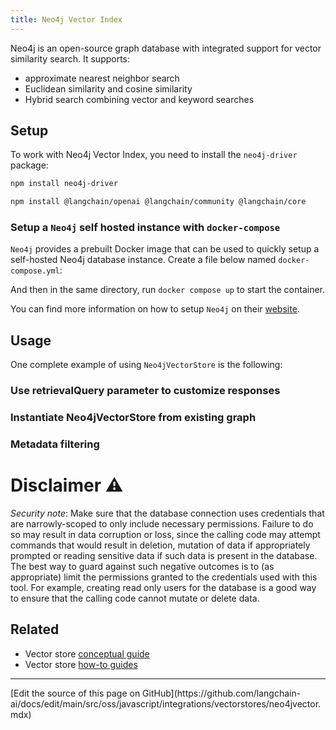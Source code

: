 ```yaml
---
title: Neo4j Vector Index
---
```


Neo4j is an open-source graph database with integrated support for vector similarity search.
It supports:

- approximate nearest neighbor search
- Euclidean similarity and cosine similarity
- Hybrid search combining vector and keyword searches

## Setup

To work with Neo4j Vector Index, you need to install the `neo4j-driver` package:

```bash npm
npm install neo4j-driver
```

<IntegrationInstallTooltip/>

```bash npm
npm install @langchain/openai @langchain/community @langchain/core
```

### Setup a `Neo4j` self hosted instance with `docker-compose`

`Neo4j` provides a prebuilt Docker image that can be used to quickly setup a self-hosted Neo4j database instance.
Create a file below named `docker-compose.yml`:


<DockerExample />

And then in the same directory, run `docker compose up` to start the container.

You can find more information on how to setup `Neo4j` on their [website](https://neo4j.com/docs/operations-manual/current/installation/).

## Usage


One complete example of using `Neo4jVectorStore` is the following:

<Neo4jVector />

### Use retrievalQuery parameter to customize responses


<Neo4jVectorRetrieval />

### Instantiate Neo4jVectorStore from existing graph


<Neo4jVectorExistinggraph />

### Metadata filtering


<Neo4jVectorMetadata />

# Disclaimer ⚠️

_Security note_: Make sure that the database connection uses credentials
that are narrowly-scoped to only include necessary permissions.
Failure to do so may result in data corruption or loss, since the calling
code may attempt commands that would result in deletion, mutation
of data if appropriately prompted or reading sensitive data if such
data is present in the database.
The best way to guard against such negative outcomes is to (as appropriate)
limit the permissions granted to the credentials used with this tool.
For example, creating read only users for the database is a good way to
ensure that the calling code cannot mutate or delete data.

## Related

- Vector store [conceptual guide](/oss/javascript/integrations/vectorstores)
- Vector store [how-to guides](/oss/javascript/integrations/vectorstores)

---

<Callout icon="pen-to-square" iconType="regular">
  [Edit the source of this page on GitHub](https://github.com/langchain-ai/docs/edit/main/src/oss/javascript/integrations/vectorstores/neo4jvector.mdx)
</Callout>
